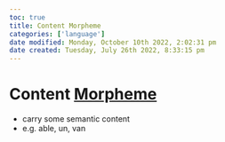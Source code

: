 ```yaml
---
toc: true
title: Content Morpheme
categories: ['language']
date modified: Monday, October 10th 2022, 2:02:31 pm
date created: Tuesday, July 26th 2022, 8:33:15 pm
---
```


# Content [Morpheme](Morpheme.qmd)
- carry some semantic content
- e.g. able, un, van



